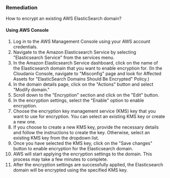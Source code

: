### Remediation

How to encrypt an existing AWS ElasticSearch domain?

#### Using AWS Console

1. Log in to the AWS Management Console using your AWS account credentials.
2. Navigate to the Amazon Elasticsearch Service by selecting "Elasticsearch Service" from the services menu.
3. In the Amazon Elasticsearch Service dashboard, click on the name of the Elasticsearch domain that you want to enable encryption for.
    (In the Cloudanix Console, navigate to "Misconfig" page and look for Affected Assets for "ElasticSearch Domains Should Be Encrypted" Policy.)
4. In the domain details page, click on the "Actions" button and select "Modify domain."
5. Scroll down to the "Encryption" section and click on the "Edit" button.
6. In the encryption settings, select the "Enable" option to enable encryption.
7. Choose the encryption key management service (KMS) key that you want to use for encryption. You can select an existing KMS key or create a new one.
8. If you choose to create a new KMS key, provide the necessary details and follow the instructions to create the key. Otherwise, select an existing KMS key from the dropdown list.
9. Once you have selected the KMS key, click on the "Save changes" button to enable encryption for the Elasticsearch domain.
10. AWS will start applying the encryption settings to the domain. This process may take a few minutes to complete.
11. After the encryption settings are successfully applied, the Elasticsearch domain will be encrypted using the specified KMS key.

